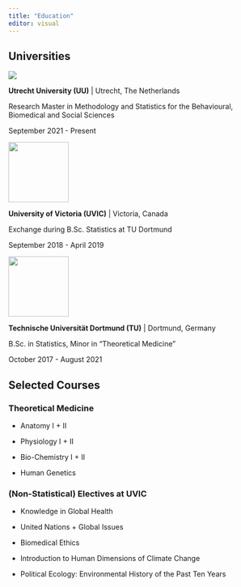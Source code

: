 ```yaml
---
title: "Education"
editor: visual
---
```


## Universities

::: grid
::: g-col-4
![](logo_uu.png)
:::

::: g-col-8
**Utrecht University (UU)** \| Utrecht, The Netherlands

Research Master in Methodology and Statistics for the Behavioural, Biomedical and Social Sciences

September 2021 - Present
:::

::: g-col-4
![](logo_uvic.jpg){width="119"}
:::

::: g-col-8
**University of Victoria (UVIC)** \| Victoria, Canada

Exchange during B.Sc. Statistics at TU Dortmund

September 2018 - April 2019
:::

::: g-col-4
![](logo_tu.png){width="119"}
:::

::: g-col-8
**Technische Universität Dortmund (TU)** \| Dortmund, Germany

B.Sc. in Statistics, Minor in "Theoretical Medicine"

October 2017 - August 2021
:::
:::

## Selected Courses

::: grid
::: g-col-6
### **Theoretical Medicine**

-   Anatomy I + II

-   Physiology I + II

-   Bio-Chemistry I + II

-   Human Genetics
:::

::: g-col-6
### **(Non-Statistical) Electives at UVIC**

-   Knowledge in Global Health

-   United Nations + Global Issues

-   Biomedical Ethics

-   Introduction to Human Dimensions of Climate Change

-   Political Ecology: Environmental History of the Past Ten Years
:::
:::
